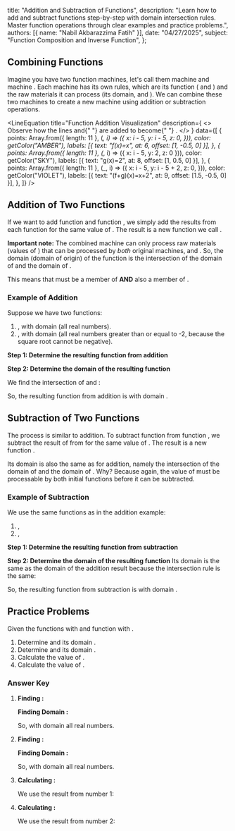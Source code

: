 
  title: "Addition and Subtraction of Functions",
  description: "Learn how to add and subtract functions step-by-step with domain intersection rules. Master function operations through clear examples and practice problems.",
  authors: [{ name: "Nabil Akbarazzima Fatih" }],
  date: "04/27/2025",
  subject: "Function Composition and Inverse Function",
};

## Combining Functions

Imagine you have two function machines, let's call them machine <InlineMath math="f" /> and machine <InlineMath math="g" />. Each machine has its own rules, which are its function (<InlineMath math="f(x)" /> and <InlineMath math="g(x)" />) and the raw materials it can process (its domain, <InlineMath math="D_f" /> and <InlineMath math="D_g" />). We can combine these two machines to create a new machine using addition or subtraction operations.

<LineEquation
  title="Function Addition Visualization"
  description={
    <>
      Observe how the lines <InlineMath math="f(x)=x" /> and{" "}
      <InlineMath math="g(x)=2" /> are added to become{" "}
      <InlineMath math="(f+g)(x)=x+2" />.
    </>
  }
  data={[
    {
      points: Array.from({ length: 11 }, (_, i) => ({
        x: i - 5,
        y: i - 5,
        z: 0,
      })),
      color: getColor("AMBER"),
      labels: [{ text: "f(x)=x", at: 6, offset: [1, -0.5, 0] }],
    },
    {
      points: Array.from({ length: 11 }, (_, i) => ({ x: i - 5, y: 2, z: 0 })),
      color: getColor("SKY"),
      labels: [{ text: "g(x)=2", at: 8, offset: [1, 0.5, 0] }],
    },
    {
      points: Array.from({ length: 11 }, (_, i) => ({
        x: i - 5,
        y: i - 5 + 2,
        z: 0,
      })),
      color: getColor("VIOLET"),
      labels: [{ text: "(f+g)(x)=x+2", at: 9, offset: [1.5, -0.5, 0] }],
    },
  ]}
/>

## Addition of Two Functions

If we want to add function <InlineMath math="f" /> and function <InlineMath math="g" />, we simply add the results from each function for the same value of <InlineMath math="x" />. The result is a new function we call <InlineMath math="(f+g)" />.

<BlockMath math="(f+g)(x) = f(x) + g(x)" />

**Important note:** The combined machine <InlineMath math="(f+g)" /> can only process raw materials (values of <InlineMath math="x" />) that can be processed by _both_ original machines, <InlineMath math="f" /> and <InlineMath math="g" />. So, the domain (domain of origin) of the function <InlineMath math="(f+g)" /> is the intersection of the domain of <InlineMath math="f" /> and the domain of <InlineMath math="g" />.

<BlockMath math="D_{f+g} = D_f \cap D_g" />

This means that <InlineMath math="x" /> must be a member of <InlineMath math="D_f" /> **AND** also a member of <InlineMath math="D_g" />.

### Example of Addition

Suppose we have two functions:

1.  <InlineMath math="f(x) = x^2" />, with domain <InlineMath math="D_f = \{x | x \in \mathbb{R}\}" /> (all
    real numbers).
2.  <InlineMath math="g(x) = \sqrt{x+2}" />, with domain <InlineMath math="D_g = \{x | x \ge -2, x \in \mathbb{R}\}" /> (all
    real numbers greater than or equal to -2, because the square root cannot be
    negative).

**Step 1: Determine the resulting function from addition**

<BlockMath math="(f+g)(x) = f(x) + g(x) = x^2 + \sqrt{x+2}" />

**Step 2: Determine the domain of the resulting function**

We find the intersection of <InlineMath math="D_f" /> and <InlineMath math="D_g" />:

<div className="flex flex-col gap-4">
  <BlockMath math="D_{f+g} = D_f \cap D_g = \{x | x \in \mathbb{R}\} \cap \{x | x \ge -2, x \in \mathbb{R}\}" />
  <BlockMath math="D_{f+g} = \{x | x \ge -2, x \in \mathbb{R}\}" />
</div>

So, the resulting function from addition is <InlineMath math="(f+g)(x) = x^2 + \sqrt{x+2}" /> with domain <InlineMath math="\{x | x \ge -2, x \in \mathbb{R}\}" />.

## Subtraction of Two Functions

The process is similar to addition. To subtract function <InlineMath math="g" /> from function <InlineMath math="f" />, we subtract the result of <InlineMath math="g(x)" /> from <InlineMath math="f(x)" /> for the same value of <InlineMath math="x" />. The result is a new function <InlineMath math="(f-g)" />.

<BlockMath math="(f-g)(x) = f(x) - g(x)" />

Its domain is also the same as for addition, namely the intersection of the domain of <InlineMath math="f" /> and the domain of <InlineMath math="g" />. Why? Because again, the value of <InlineMath math="x" /> must be processable by both initial functions before it can be subtracted.

<BlockMath math="D_{f-g} = D_f \cap D_g" />

### Example of Subtraction

We use the same functions as in the addition example:

1.  <InlineMath math="f(x) = x^2" />, <InlineMath math="D_f = \{x | x \in \mathbb{R}\}" />
2.  <InlineMath math="g(x) = \sqrt{x+2}" />, <InlineMath math="D_g = \{x | x \ge -2, x \in \mathbb{R}\}" />

**Step 1: Determine the resulting function from subtraction**

<BlockMath math="(f-g)(x) = f(x) - g(x) = x^2 - \sqrt{x+2}" />

**Step 2: Determine the domain of the resulting function**
Its domain is the same as the domain of the addition result because the intersection rule is the same:

<BlockMath math="D_{f-g} = D_f \cap D_g = \{x | x \ge -2, x \in \mathbb{R}\}" />

So, the resulting function from subtraction is <InlineMath math="(f-g)(x) = x^2 - \sqrt{x+2}" /> with domain <InlineMath math="\{x | x \ge -2, x \in \mathbb{R}\}" />.

## Practice Problems

Given the functions <InlineMath math="f(x) = 2x - 1" /> with <InlineMath math="D_f = \{x | x \in \mathbb{R}\}" /> and function <InlineMath math="g(x) = x^2 + 3" /> with <InlineMath math="D_g = \{x | x \in \mathbb{R}\}" />.

1.  Determine <InlineMath math="(f+g)(x)" /> and its domain <InlineMath math="D_{f+g}" />.
2.  Determine <InlineMath math="(f-g)(x)" /> and its domain <InlineMath math="D_{f-g}" />.
3.  Calculate the value of <InlineMath math="(f+g)(2)" />.
4.  Calculate the value of <InlineMath math="(f-g)(-1)" />.

### Answer Key

1.  **Finding <InlineMath math="(f+g)(x)" />:**

    <div className="flex flex-col gap-4">
      <BlockMath math="(f+g)(x) = f(x) + g(x)" />
      <BlockMath math="= (2x - 1) + (x^2 + 3)" />
      <BlockMath math="= x^2 + 2x + 2" />
    </div>

    **Finding Domain <InlineMath math="D_{f+g}" />:**

    <div className="flex flex-col gap-4">
      <BlockMath math="D_{f+g} = D_f \cap D_g" />
      <BlockMath math="= \{x | x \in \mathbb{R}\} \cap \{x | x \in \mathbb{R}\}" />
      <BlockMath math="= \{x | x \in \mathbb{R}\}" />
    </div>

    So, <InlineMath math="(f+g)(x) = x^2 + 2x + 2" /> with domain all real numbers.

2.  **Finding <InlineMath math="(f-g)(x)" />:**

    <div className="flex flex-col gap-4">
      <BlockMath math="(f-g)(x) = f(x) - g(x)" />
      <BlockMath math="= (2x - 1) - (x^2 + 3)" />
      <BlockMath math="= 2x - 1 - x^2 - 3" />
      <BlockMath math="= -x^2 + 2x - 4" />
    </div>

    **Finding Domain <InlineMath math="D_{f-g}" />:**

    <div className="flex flex-col gap-4">
      <BlockMath math="D_{f-g} = D_f \cap D_g" />
      <BlockMath math="= \{x | x \in \mathbb{R}\} \cap \{x | x \in \mathbb{R}\}" />
      <BlockMath math="= \{x | x \in \mathbb{R}\}" />
    </div>

    So, <InlineMath math="(f-g)(x) = -x^2 + 2x - 4" /> with domain all real numbers.

3.  **Calculating <InlineMath math="(f+g)(2)" />:**

    We use the result from number 1: <InlineMath math="(f+g)(x) = x^2 + 2x + 2" />

    <div className="flex flex-col gap-4">
      <BlockMath math="(f+g)(2) = (2)^2 + 2(2) + 2" />
      <BlockMath math="= 4 + 4 + 2" />
      <BlockMath math="= 10" />
    </div>

4.  **Calculating <InlineMath math="(f-g)(-1)" />:**

    We use the result from number 2: <InlineMath math="(f-g)(x) = -x^2 + 2x - 4" />

    <div className="flex flex-col gap-4">
      <BlockMath math="(f-g)(-1) = -(-1)^2 + 2(-1) - 4" />
      <BlockMath math="= -(1) - 2 - 4" />
      <BlockMath math="= -7" />
    </div>
